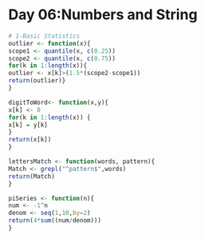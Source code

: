Day 06:Numbers and String
========================================================
```r
# 1-Basic Statistics
outlier <- function(x){
scope1 <- quantile(x, c(0.25))
scope2 <- quantile(x, c(0.75))
for(k in 1:length(x)){
outlier <- x[k]>(1.5*(scope2-scope1))
return(outlier)}
}
```
```r
digitToWord<- function(x,y){
x[k] <- 0 
for(k in 1:length(x)) {
x[k] = y[k]
}
return(x[k])
}
```
```r
lettersMatch <- function(words, pattern){
Match <- grepl("^pattern$",words)
return(Match)
}
```
```r
piSeries <- function(n){
num <- -1^n  
denom <- seq(1,10,by=2)
return(4*sum((num/denom)))
}
```

